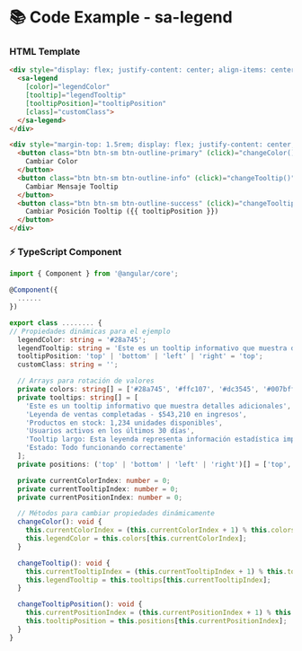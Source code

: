 
<Meta title="Componentes/Legend/Legend Example" />

# 📚 Code Example - sa-legend

### HTML Template
```html
<div style="display: flex; justify-content: center; align-items: center; min-height: 200px;">
  <sa-legend
    [color]="legendColor"
    [tooltip]="legendTooltip"
    [tooltipPosition]="tooltipPosition"
    [class]="customClass">
  </sa-legend>
</div>

<div style="margin-top: 1.5rem; display: flex; justify-content: center; align-items: center; gap: 0.5rem; flex-wrap: wrap;">
  <button class="btn btn-sm btn-outline-primary" (click)="changeColor()">
    Cambiar Color
  </button>
  <button class="btn btn-sm btn-outline-info" (click)="changeTooltip()">
    Cambiar Mensaje Tooltip
  </button>
  <button class="btn btn-sm btn-outline-success" (click)="changeTooltipPosition()">
    Cambiar Posición Tooltip ({{ tooltipPosition }})
  </button>
</div>
```

### ⚡ TypeScript Component

```typescript
import { Component } from '@angular/core';

@Component({
  ......
})

export class ........ {
// Propiedades dinámicas para el ejemplo
  legendColor: string = '#28a745';
  legendTooltip: string = 'Este es un tooltip informativo que muestra detalles adicionales';
  tooltipPosition: 'top' | 'bottom' | 'left' | 'right' = 'top';
  customClass: string = '';

  // Arrays para rotación de valores
  private colors: string[] = ['#28a745', '#ffc107', '#dc3545', '#007bff', '#6f42c1', '#17a2b8', '#e83e8c', '#20c997'];
  private tooltips: string[] = [
    'Este es un tooltip informativo que muestra detalles adicionales',
    'Leyenda de ventas completadas - $543,210 en ingresos',
    'Productos en stock: 1,234 unidades disponibles',
    'Usuarios activos en los últimos 30 días',
    'Tooltip largo: Esta leyenda representa información estadística importante que requiere una explicación más detallada para el usuario',
    'Estado: Todo funcionando correctamente'
  ];
  private positions: ('top' | 'bottom' | 'left' | 'right')[] = ['top', 'bottom', 'left', 'right'];

  private currentColorIndex: number = 0;
  private currentTooltipIndex: number = 0;
  private currentPositionIndex: number = 0;

  // Métodos para cambiar propiedades dinámicamente
  changeColor(): void {
    this.currentColorIndex = (this.currentColorIndex + 1) % this.colors.length;
    this.legendColor = this.colors[this.currentColorIndex];
  }

  changeTooltip(): void {
    this.currentTooltipIndex = (this.currentTooltipIndex + 1) % this.tooltips.length;
    this.legendTooltip = this.tooltips[this.currentTooltipIndex];
  }

  changeTooltipPosition(): void {
    this.currentPositionIndex = (this.currentPositionIndex + 1) % this.positions.length;
    this.tooltipPosition = this.positions[this.currentPositionIndex];
  }
}
```